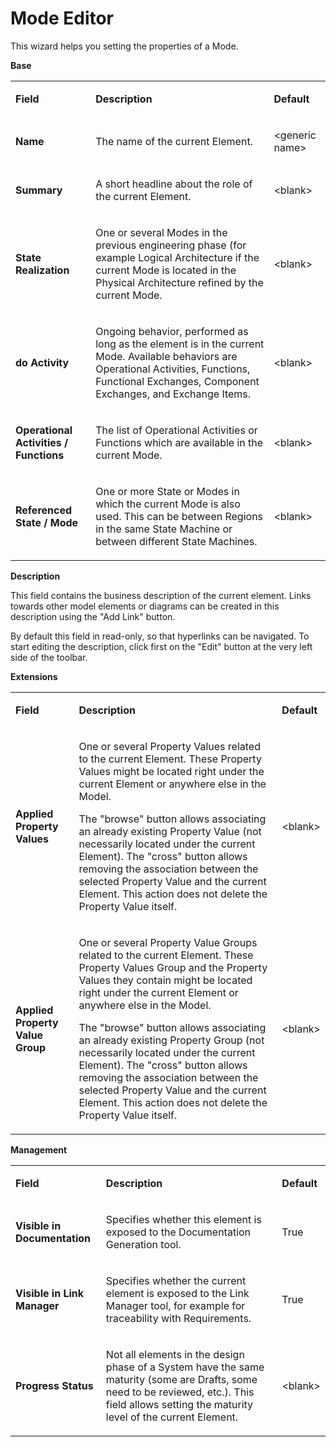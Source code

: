 =Mode Editor=

 
This wizard helps you setting the properties of a Mode.

 
'''Base '''

                                     
{| border="1"
|-
| 
'''Field'''

 
| 
'''Description'''

 
| 
'''Default'''

 
|-
| 
'''Name'''

 
| 
The name of the current Element.

 
| 
&lt;generic name&gt;

 
|-
| 
'''Summary'''

 
| 
A short headline about the role of the current Element.

 
| 
&lt;blank&gt;

 
|-
| 
'''State Realization'''

 
| 
One or several Modes in the previous engineering phase (for example Logical Architecture if the current Mode is located in the Physical Architecture refined by the current Mode.

 
| 
&lt;blank&gt;

 
|-
| 
'''do Activity'''

 
| 
Ongoing behavior, performed as long as the element is in the current Mode. Available behaviors are Operational Activities, Functions, Functional Exchanges, Component Exchanges, and Exchange Items.

 
| 
&lt;blank&gt;

 
|-
| 
'''Operational Activities / Functions'''

 
| 
The list of Operational Activities or Functions which are available in the current Mode.

 
| 
&lt;blank&gt;

 
|-
| 
'''Referenced State / Mode'''

 
| 
One or more State or Modes in which the current Mode is also used. This can be between Regions in the same State Machine or between different State Machines.

 
| 
&lt;blank&gt;

 
|}  
'''Description'''

 
This field contains the business description of the current element. Links towards other model elements or diagrams can be created in this description using the &quot;Add Link&quot; button.

 
By default this field in read-only, so that hyperlinks can be navigated. To start editing the description, click first on the &quot;Edit&quot; button at the very left side of the toolbar.

  
'''Extensions'''

                 
{| border="1"
|-
| 
'''Field'''

 
| 
'''Description'''

 
| 
'''Default'''

 
|-
| 
'''Applied Property Values'''

 
| 
One or several Property Values related to the current Element. These Property Values might be located right under the current Element or anywhere else in the Model.

 
The &quot;browse&quot; button allows associating an already existing Property Value (not necessarily located under the current Element). The &quot;cross&quot; button allows removing the association between the selected Property Value and the current Element. This action does not delete the Property Value itself.

 
| 
&lt;blank&gt;

 
|-
| 
'''Applied Property Value Group'''

 
| 
One or several Property Value Groups related to the current Element. These Property Values Group and the Property Values they contain might be located right under the current Element or anywhere else in the Model.

 
The &quot;browse&quot; button allows associating an already existing Property Group (not necessarily located under the current Element). The &quot;cross&quot; button allows removing the association between the selected Property Value and the current Element. This action does not delete the Property Value itself.

 
| 
&lt;blank&gt;

 
|}  
'''Management'''

                      
{| border="1"
|-
| 
'''Field'''

 
| 
'''Description'''

 
| 
'''Default'''

 
|-
| 
'''Visible in Documentation'''

 
| 
Specifies whether this element is exposed to the Documentation Generation tool.

 
| 
True

 
|-
| 
'''Visible in Link Manager'''

 
| 
Specifies whether the current element is exposed to the Link Manager tool, for example for traceability with Requirements.

 
| 
True

 
|-
| 
'''Progress Status'''

 
| 
Not all elements in the design phase of a System have the same maturity (some are Drafts, some need to be reviewed, etc.). This field allows setting the maturity level of the current Element.

 
| 
&lt;blank&gt;

 
|}     